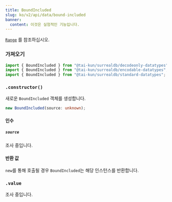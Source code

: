 ```yaml
---
title: BoundIncluded
slug: ko/v2/api/data/bound-included
banner:
  content: 이것은 실험적인 기능입니다.
---
```



[`Range`](/v2/api/data/range) 를 참조하십시오.

### 가져오기

```ts
import { BoundIncluded } from "@tai-kun/surrealdb/decodeonly-datatypes";
import { BoundIncluded } from "@tai-kun/surrealdb/encodable-datatypes";
import { BoundIncluded } from "@tai-kun/surrealdb/standard-datatypes";
```

### `.constructor()`

새로운 `BoundIncluded` 객체를 생성합니다.

```ts
new BoundIncluded(source: unknown);
```

#### 인수

##### `source`

조사 중입니다.

#### 반환 값

`new`를 통해 호출될 경우 `BoundIncluded`는 해당 인스턴스를 반환합니다.

### `.value` <Badge variant="instance" /><Badge variant="property" /><Badge variant="decodeonly" />

조사 중입니다.

